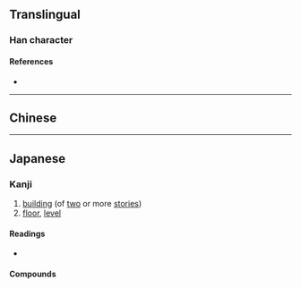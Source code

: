{{character info/new}}
{{also|樓}}
==Translingual==
{{ja-forms|楼|楼|[[樓]]}}

===Han character===
{{Han char|rn=75|rad=木|as=09|sn=13|four=|canj=DFDV|ids=⿰木娄}}

====References====
* {{Han ref|kx=0542.191|dkj=15212|dj=0930.190|hdz=21255.030|uh=697C|ud=27004}}

----

==Chinese==
{{zh-see|樓}}

----

==Japanese==
{{ja-kanji forms|楼|樓}}

===Kanji===
{{ja-kanji|grade=c|rs=木09|kyu=樓}}

# [[building]] (of [[two]] or more [[stories]])
# [[floor]], [[level]]

====Readings====
* {{ja-readings|on=[[ろう]] (rō)|kun=[[たかどの]] (takadono)}}

====Compounds====
{{der3|lang=ja|{{ja-r|摩天楼|まてんろう}}: {{l|en|skyscraper}}
|{{ja-r|楼閣|ろうかく}}: {{l|en|multistorey}} building
|{{ja-r|楼上|ろうじょう}}: {{l|en|balcony}}, {{l|en|upper}} {{l|en|floor}}
|{{ja-r|望楼|ぼうろう}}: {{l|en|watchtower}}
|{{ja-r|蜃気楼|しんきろう}}: {{l|en|mirage}}
}}
